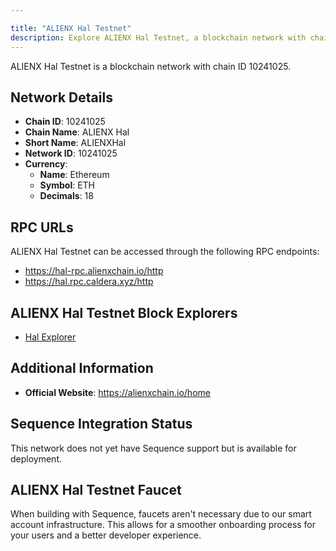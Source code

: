 ```yaml
---

title: "ALIENX Hal Testnet"
description: Explore ALIENX Hal Testnet, a blockchain network with chain ID 10241025. Learn about its native currency, Ethereum, and how to interact with the network.
---
```




ALIENX Hal Testnet is a blockchain network with chain ID 10241025.

## Network Details

- **Chain ID**: 10241025
- **Chain Name**: ALIENX Hal
- **Short Name**: ALIENXHal
- **Network ID**: 10241025
- **Currency**: 
  - **Name**: Ethereum
  - **Symbol**: ETH
  - **Decimals**: 18

## RPC URLs

ALIENX Hal Testnet can be accessed through the following RPC endpoints:

- https://hal-rpc.alienxchain.io/http
- https://hal.rpc.caldera.xyz/http

## ALIENX Hal Testnet Block Explorers

- [Hal Explorer](https://hal-explorer.alienxchain.io)

## Additional Information

- **Official Website**: https://alienxchain.io/home

## Sequence Integration Status

This network does not yet have Sequence support but is available for deployment.

## ALIENX Hal Testnet Faucet

When building with Sequence, faucets aren't necessary due to our smart account infrastructure. This allows for a smoother onboarding process for your users and a better developer experience.
